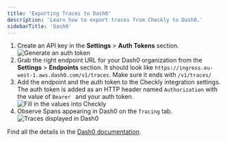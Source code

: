 ```yaml
---
title: 'Exporting Traces to Dash0'
description: 'Learn how to export traces from Checkly to Dash0.'
sidebarTitle: 'Dash0'
---
```



1. Create an API key in the **Settings** > **Auth Tokens** section.
  ![Generate an auth token](/images/docs/images/otel/export-traces/dash0-token.png)
2. Grab the right endpoint URL for your Dash0 organization from the **Settings** > **Endpoints** section. It should look like `https://ingress.eu-west-1.aws.dash0.com/v1/traces`.
   Make sure it ends with `/v1/traces/`
3. Add the endpoint and the auth token to the Checkly integration settings. The auth token is added as an HTTP header named
   `Authorization` with the value of `Bearer ` and your auth token.
  ![Fill in the values into Checkly](/images/docs/images/otel/export-traces/dash0-checkly.png)
4. Observe Spans appearing in Dash0 on the `Tracing` tab.
  ![Traces displayed in Dash0](/images/docs/images/otel/export-traces/dash0-traces.png)

Find all the details in the [Dash0 documentation](https://www.dash0.com/documentation).
